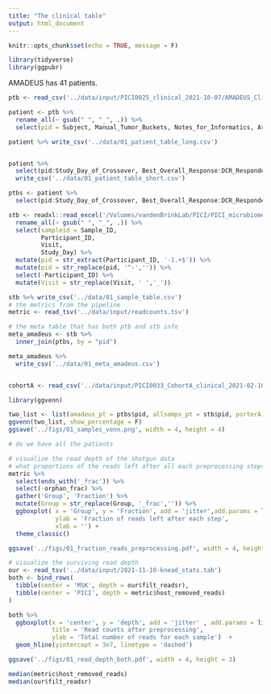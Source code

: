 ```yaml
---
title: "The clinical table"
output: html_document
---
```


```r
knitr::opts_chunk$set(echo = TRUE, message = F)
```

```r
library(tidyverse)
library(ggpubr)
```

AMADEUS has 41 patients. 

```r
ptb <- read_csv('../data/input/PICI0025_clinical_2021-10-07/AMADEUS_ClinicalData_20211007.csv')

patient <- ptb %>% 
  rename_all(~ gsub(" ", "_", .)) %>% 
  select(pid = Subject, Manual_Tumor_Buckets, Notes_for_Informatics, Arm:DCR_Responder)

patient %>% write_csv('../data/01_patient_table_long.csv')


patient %>% 
  select(pid:Study_Day_of_Crossover, Best_Overall_Response:DCR_Responder) %>% 
  write_csv('../data/01_patient_table_short.csv')

ptbs <- patient %>% 
  select(pid:Study_Day_of_Crossover, Best_Overall_Response:DCR_Responder)
```


```r
stb <- readxl::read_excel('/Volumes/vandenBrinkLab/PICI/PICI_microbiome_analysis_project/PICI0025_PICI0033_microbiome_samples_shipped.xlsx') %>% 
  rename_all(~ gsub(" ", "_", .)) %>% 
  select(sampleid = Sample_ID,
         Participant_ID,
         Visit, 
         Study_Day) %>% 
  mutate(pid = str_extract(Participant_ID, '-1.+$')) %>% 
  mutate(pid = str_replace(pid, '^-','')) %>% 
  select(-Participant_ID) %>% 
  mutate(Visit = str_replace(Visit, ' ','_'))

stb %>% write_csv('../data/01_sample_table.csv')
# the metrics from the pipeline
metric <- read_tsv('../data/input/readcounts.tsv')
```

```r
# the meta table that has both ptb and stb info
meta_amadeus <- stb %>% 
  inner_join(ptbs, by = "pid")

meta_amadeus %>% 
  write_csv('../data/01_meta_amadeus.csv')


cohortA <- read_csv('../data/input/PICI0033_CohortA_clinical_2021-02-16/PorterA_ClinicalData_20210216.csv')

library(ggvenn)

two_list <- list(amadeus_pt = ptbs$pid, allsamps_pt = stb$pid, porterA_pt = cohortA$Subject)
ggvenn(two_list, show_percentage = F)
ggsave('../figs/01_samples_venn.png', width = 4, height = 4)

# do we have all the patients 
```


```r
# visualize the read depth of the shotgun data
# what proportions of the reads left after all each preprocessing steps
metric %>% 
  select(ends_with('_frac')) %>% 
  select(-orphan_frac) %>% 
  gather('Group', 'Fraction') %>% 
  mutate(Group = str_replace(Group, '_frac','')) %>% 
  ggboxplot( x = 'Group', y = 'Fraction', add = 'jitter',add.params = list(alpha = 0.7),
             ylab = 'Fraction of reads left after each step',
             xlab = '') +
  theme_classic()

ggsave('../figs/01_fraction_reads_preprocessing.pdf', width = 4, height = 3)
```


```r
# visualize the surviving read depth
our <- read_tsv('../data/input/2021-11-10-knead_stats.tab')
both <- bind_rows(
  tibble(center = 'MSK', depth = our$filt_readsr),
  tibble(center = 'PICI', depth = metric$host_removed_reads)
) 

both %>% 
  ggboxplot(x = 'center', y = 'depth', add = 'jitter' , add.params = list(alpha = 0.3),
            title = 'Read counts after preprocessing',
            ylab = 'Total number of reads for each sample')  +
  geom_hline(yintercept = 3e7, linetype = 'dashed') 

ggsave('../figs/01_read_depth_both.pdf', width = 4, height = 3)

median(metric$host_removed_reads)
median(our$filt_readsr)

```

